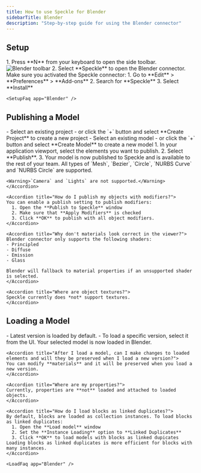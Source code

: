 ```yaml
---
title: How to use Speckle for Blender
sidebarTitle: Blender
description: "Step-by-step guide for using the Blender connector"
---
```



<Versions app="Blender" versions="4.2, 4.3, 4.4, & 4.5" os="Windows" />

## Setup

<Steps>
  <Setup app="Blender" />
  <Step title="Open the Blender connector">
    1. Press **N** from your keyboard to open the side toolbar.
    <Frame>
      <img src="/images/connectors/blender_toolbar.jpg" alt="Blender toolbar" />
    </Frame>
    2. Select **Speckle** to open the Blender connector.
  </Step>
</Steps>

<AccordionGroup>
    <Accordion title="Why don't I see Speckle in the side toolbar?">
    Make sure you activated the Speckle connector:
    1. Go to **Edit** > **Preferences** > **Add-ons**
    2. Search for **Speckle**
    3. Select **Install**
    </Accordion>

    <SetupFaq app="Blender" />

</AccordionGroup>

## Publishing a Model

<Steps>
  <Step title="Select Publish">
  </Step>

<Step title="Choose a project">
  - Select an existing project - or click the `+` button and select **Create
  Project** to create a new project
</Step>

<Step title="Choose a model">
  - Select an existing model - or click the `+` button and select **Create
  Model** to create a new model
</Step>

  <Step title="Select objects to publish">
    1. In your application viewport, select the elements you want to publish.
    2. Select **Publish**.
    3. Your model is now published to Speckle and is available to the rest of your team.
  </Step>
</Steps>

<AccordionGroup>
    <Accordion title="What types of objects are published?">
    All types of `Mesh`, `Bezier`, `Circle`, `NURBS Curve` and `NURBS Circle` are supported.

    <Warning>`Camera` and `Lights` are not supported.</Warning>
    </Accordion>

    <Accordion title="How do I publish my objects with modifiers?">
    You can enable a publish setting to publish modifiers:
      1. Open the **Publish to Speckle** window
      2. Make sure that **Apply Modifiers** is checked
      3. Click **OK** to publish with all object modifiers.
    </Accordion>

    <Accordion title="Why don't materials look correct in the viewer?">
    Blender connector only supports the following shaders:
    - Principled
    - Diffuse
    - Emission
    - Glass

    Blender will fallback to material properties if an unsupported shader is selected.
    </Accordion>

    <Accordion title="Where are object textures?">
    Speckle currently does *not* support textures.
    </Accordion>

</AccordionGroup>

## Loading a Model

<Steps>
  <Step title="Select Load">
  </Step>

<Step title="Choose a project"></Step>

<Step title="Choose a model"></Step>

  <Step title="Choose a version to load">
    - Latest version is loaded by default.
    - To load a specific version, select it from the UI.
    Your selected model is now loaded in Blender.
  </Step>
</Steps>

<AccordionGroup>

    <Accordion title="After I load a model, can I make changes to loaded elements and will they be preserved when I load a new version?">
    You can modify **materials** and it will be preserved when you load a new version.
    </Accordion>

    <Accordion title="Where are my properties?">
    Currently, properties are **not** loaded and attached to loaded objects.
    </Accordion>

    <Accordion title="How do I load blocks as linked duplicates?">
    By default, blocks are loaded as collection instances. To load blocks as linked duplicates:
      1. Open the **Load model** window
      2. Set the **Instance Loading** option to **Linked Duplicates**
      3. Click **OK** to load models with blocks as linked dupicates
    Loading blocks as linked duplicates is more efficient for blocks with many instances.
    </Accordion>

    <LoadFaq app="Blender" />

</AccordionGroup>
